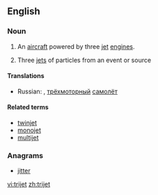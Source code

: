 ==English==

===Noun===
{{en-noun}}
{{wikipedia}}

# {{label|en|aviation}} An [[aircraft]] powered by three [[jet]] [[engine]]s.
# {{label|en|physics}} Three [[jet]]s of particles from an event or source

====Translations====
{{trans-top|aircraft powered by three jet engines}}
* Russian: {{t|ru|трёхмоторник}}, [[трёхмоторный]] [[самолёт]]
{{trans-mid}}
{{trans-bottom}}

====Related terms====
* [[twinjet]]
* [[monojet]]
* [[multijet]]

===Anagrams===
* [[jitter#English|jitter]]

[[vi:trijet]]
[[zh:trijet]]